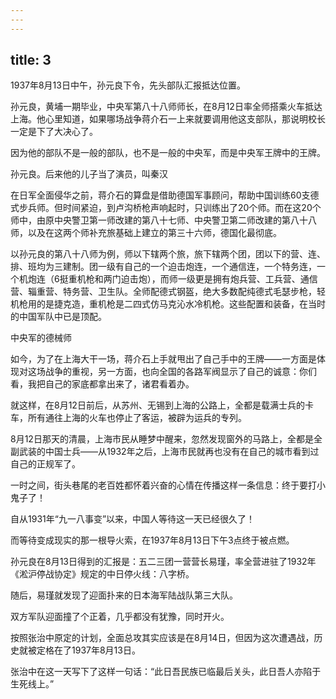 ```yaml
---
---
---
```

title: 3
---



1937年8月13日中午，孙元良下令，先头部队汇报抵达位置。

孙元良，黄埔一期毕业，中央军第八十八师师长，在8月12日率全师搭乘火车抵达上海。他心里知道，如果哪场战争蒋介石一上来就要调用他这支部队，那说明校长一定是下了大决心了。

因为他的部队不是一般的部队，也不是一般的中央军，而是中央军王牌中的王牌。

孙元良。后来他的儿子当了演员，叫秦汉



在日军全面侵华之前，蒋介石的算盘是借助德国军事顾问，帮助中国训练60支德式步兵师。但时间紧迫，到卢沟桥枪声响起时，只训练出了20个师。而在这20个师中，由原中央警卫第一师改建的第八十七师、中央警卫第二师改建的第八十八师，以及在这两个师补充旅基础上建立的第三十六师，德国化最彻底。

以孙元良的第八十八师为例，师以下辖两个旅，旅下辖两个团，团以下的营、连、排、班均为三建制。团一级有自己的一个迫击炮连，一个通信连，一个特务连，一个机炮连（6挺重机枪和两门迫击炮），而师一级更是拥有炮兵营、工兵营、通信营、辎重营、特务营、卫生队。全师配德式钢盔，绝大多数配纯德式毛瑟步枪，轻机枪用的是捷克造，重机枪是二四式仿马克沁水冷机枪。这些配置和装备，在当时的中国军队中已是顶配。

中央军的德械师



如今，为了在上海大干一场，蒋介石上手就甩出了自己手中的王牌——一方面是体现对这场战争的重视，另一方面，也向全国的各路军阀显示了自己的诚意：你们看，我把自己的家底都拿出来了，诸君看着办。

就这样，在8月12日前后，从苏州、无锡到上海的公路上，全都是载满士兵的卡车，所有通往上海的火车也停止了客运，被辟为运兵的专列。

8月12日那天的清晨，上海市民从睡梦中醒来，忽然发现窗外的马路上，全都是全副武装的中国士兵——从1932年之后，上海市民就再也没有在自己的城市看到过自己的正规军了。

一时之间，街头巷尾的老百姓都怀着兴奋的心情在传播这样一条信息：终于要打小鬼子了！

自从1931年“九一八事变”以来，中国人等待这一天已经很久了！

而等待变成现实的那一根导火索，在1937年8月13日下午3点终于被点燃。

孙元良在8月13日得到的汇报是：五二三团一营营长易瑾，率全营进驻了1932年《淞沪停战协定》规定的中日停火线：八字桥。

随后，易瑾就发现了迎面扑来的日本海军陆战队第三大队。

双方军队迎面撞了个正着，几乎都没有犹豫，同时开火。

按照张治中原定的计划，全面总攻其实应该是在8月14日，但因为这次遭遇战，历史就被定格在了1937年8月13日。

张治中在这一天写下了这样一句话：“此日吾民族已临最后关头，此日吾人亦陷于生死线上。”